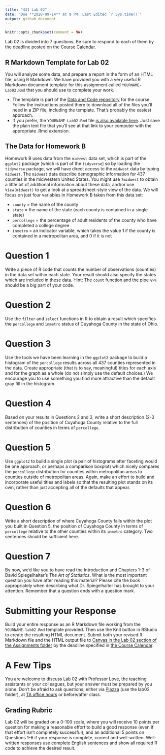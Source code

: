 ---
title: "431 Lab 02"
date: "Due **2020-09-14** at 9 PM. Last Edited `r Sys.time()`"
output: github_document
---

```{r setup, include=FALSE}
knitr::opts_chunk$set(comment = NA)
```

Lab 02 is divided into 7 questions. Be sure to respond to each of them by the deadline posted on the [Course Calendar](https://thomaselove.github.io/431/calendar.html).

## R Markdown Template for Lab 02

You will analyze some data, and prepare a report in the form of an HTML file, using R Markdown. We have provided you with a very useful R Markdown document template for this assignment called `YOURNAME-Lab02.Rmd` that you should use to complete your work. 

- The template is part of the [Data and Code repository](https://github.com/THOMASELOVE/431-data) for the course. Follow the instructions posted there to download all of the files you'll need in a ZIP file, including the template. That's probably the easiest approach.
- If you prefer, the `YOURNAME-Lab02.Rmd` file [is also available here](https://raw.githubusercontent.com/THOMASELOVE/431-2020/master/labs/lab02/YOURNAME-lab02.Rmd). Just save the plain text file that you'll see at that link to your computer with the appropriate .Rmd extension.


## The Data for Homework B

Homework B uses data from the `midwest` data set, which is part of the `ggplot2` package (which is part of the `tidyverse`) so by loading the `tidyverse` package, we will have direct access to the `midwest` data by typing `midwest`. The `midwest` data describe demographic information for 437 counties in the midwestern United States. You might use `?midwest` to obtain a little bit of additional information about these data, and/or use `View(midwest)` to get a look at a spreadsheet-style view of the data. We will focus on just four variables in Homework B taken from this data set:

- `county` = the name of the county
- `state` = the name of the state (each county is contained in a single state)
- `percollege` = the percentage of adult residents of the county who have completed a college degree
- `inmetro` = an indicator variable, which takes the value 1 if the county is contained in a metropolitan area, and 0 if it is not

# Question 1

Write a piece of R code that counts the number of observations (counties) in the data set within each state. Your result should also specify the states which are included in these data. Hint: The `count` function and the pipe `%>%` should be a big part of your code.

# Question 2

Use the `filter` and `select` functions in R to obtain a result which specifies the `percollege` and `inmetro` status of Cuyahoga County in the state of Ohio.

# Question 3

Use the tools we have been learning in the `ggplot2` package to build a histogram of the `percollege` results across all 437 counties represented in the data. Create appropriate (that is to say, meaningful) titles for each axis and for the graph as a whole (do not simply use the default choices.)  We encourage you to use something you find more attractive than the default gray fill in the histogram.

# Question 4

Based on your results in Questions 2 and 3, write a short description (2-3 sentences) of the position of Cuyahoga County relative to the full distribution of counties in terms of `percollege`.

# Question 5

Use `ggplot2` to build a single plot (a pair of histograms after faceting would be one approach, or perhaps a comparison boxplot) which nicely compares the `percollege` distribution for counties within metropolitan areas to counties outside of metropolitan areas. Again, make an effort to build and incorporate useful titles and labels so that the resulting plot stands on its own, rather than just accepting all of the defaults that appear.

# Question 6

Write a short description of where Cuyahoga County falls within the plot you built in Question 5. the position of Cuyahoga County in terms of `percollege` relative to the other counties within its `inmetro` category. Two sentences should be sufficient here.

# Question 7

By now, we'd like you to have read the Introduction and Chapters 1-3 of David Spiegelhalter's *The Art of Statistics*. What is the most important question you have after reading this material? Please cite the book appropriately when describing what Dr. Spiegelhalter has brought to your attention. Remember that a question ends with a question mark.

# Submitting your Response

Build your entire response as an R Markdown file working from the `YOURNAME-lab02.Rmd` template provided. Then use the Knit button in RStudio to create the resulting HTML document. Submit both your revised R Markdown file and the HTML output file to [Canvas in the Lab 02 section of the Assignments folder](https://canvas.case.edu) by the deadline specified in [the Course Calendar](https://thomaselove.github.io/431/calendar.html).

# A Few Tips

You are welcome to discuss Lab 02 with Professor Love, the teaching assistants or your colleagues, but your answer must be prepared by you alone. Don't be afraid to ask questions, either via [Piazza](https://piazza.com/case/fall2020/pqhs431) (use the lab02 folder), at [TA office hours](https://thomaselove.github.io/431/contact.html) or before/after class.

## Grading Rubric

Lab 02 will be graded on a 0-100 scale, where you will receive 10 points per question for making a reasonable effort to build a good response (even if that effort isn't completely successful), and an additional 5 points on Questions 1-6 if your response is complete, correct and well-written. Well-written responses use complete English sentences and show all required R code to achieve the desired result.
